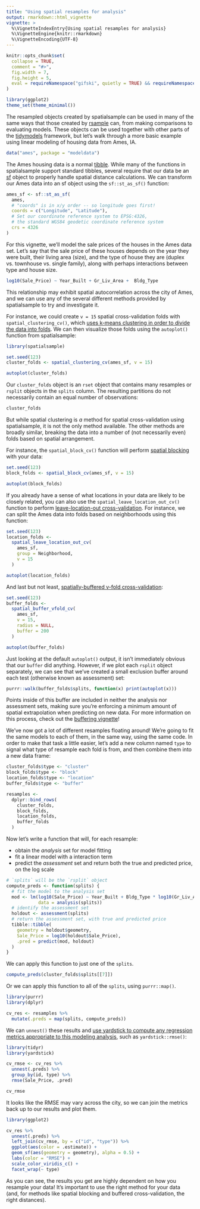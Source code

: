 ```yaml
---
title: "Using spatial resamples for analysis"
output: rmarkdown::html_vignette
vignette: >
  %\VignetteIndexEntry{Using spatial resamples for analysis}
  %\VignetteEngine{knitr::rmarkdown}
  %\VignetteEncoding{UTF-8}
---
```


```r
knitr::opts_chunk$set(
  collapse = TRUE,
  comment = "#>",
  fig.width = 7,
  fig.height = 5,
  eval = requireNamespace("gifski", quietly = TRUE) && requireNamespace("modeldata", quietly = TRUE) && sf::sf_use_s2()
)
```

```r
library(ggplot2)
theme_set(theme_minimal())
```


The resampled objects created by spatialsample can be used in many of the same ways that those created by [rsample](https://rsample.tidymodels.org/) can, from making comparisons to evaluating models. These objects can be used together with other parts of the [tidymodels](https://www.tidymodels.org/) framework, but let's walk through a more basic example using linear modeling of housing data from Ames, IA.

```r
data("ames", package = "modeldata")
```

The Ames housing data is a normal [tibble](https://tibble.tidyverse.org/). While many of the functions in spatialsample support standard tibbles, several require that our data be an [sf](https://r-spatial.github.io/sf/) object to properly handle spatial distance calculations. We can transform our Ames data into an sf object using the `sf::st_as_sf()` function:

```r
ames_sf <- sf::st_as_sf(
  ames,
  # "coords" is in x/y order -- so longitude goes first!
  coords = c("Longitude", "Latitude"),
  # Set our coordinate reference system to EPSG:4326,
  # the standard WGS84 geodetic coordinate reference system
  crs = 4326
)
```

For this vignette, we'll model the sale prices of the houses in the Ames data set. Let's say that the sale price of these houses depends on the year they were built, their living area (size), and the type of house they are (duplex vs. townhouse vs. single family), along with perhaps interactions between type and house size. 

```r
log10(Sale_Price) ~ Year_Built + Gr_Liv_Area +  Bldg_Type
```

This relationship may exhibit spatial autocorrelation across the city of Ames, and we can use any of the several different methods provided by spatialsample to try and investigate it. 

For instance, we could create `v = 15` spatial cross-validation folds with `spatial_clustering_cv()`, which [uses k-means clustering in order to divide the data into folds](https://doi.org/10.1109/IGARSS.2012.6352393). We can then visualize those folds using the `autoplot()` function from spatialsample:

```r
library(spatialsample)

set.seed(123)
cluster_folds <- spatial_clustering_cv(ames_sf, v = 15)

autoplot(cluster_folds)
```

Our `cluster_folds` object is an `rset` object that contains many resamples or `rsplit` objects in the `splits` column. The resulting partitions do not necessarily contain an equal number of observations:

```r
cluster_folds
```

But while spatial clustering is _a_ method for spatial cross-validation using spatialsample, it is not the only method available. The other methods are broadly similar, breaking the data into a number of (not necessarily even) folds based on spatial arrangement. 

For instance, the `spatial_block_cv()` function will perform [spatial blocking](https://doi.org/10.1111/ecog.02881) with your data:

```r
set.seed(123)
block_folds <- spatial_block_cv(ames_sf, v = 15)

autoplot(block_folds)
```

If you already have a sense of what locations in your data are likely to be closely related, you can also use the `spatial_leave_location_out_cv()` function to perform [leave-location-out cross-validation](https://doi.org/10.1016/j.envsoft.2017.12.001). For instance, we can split the Ames data into folds based on neighborhoods using this function:

```r
set.seed(123)
location_folds <- 
  spatial_leave_location_out_cv(
    ames_sf,
    group = Neighborhood,
    v = 15
  )

autoplot(location_folds)
```

And last but not least, 
[spatially-buffered v-fold cross-validation](https://doi.org/10.1111/geb.12161):

```r
set.seed(123)
buffer_folds <- 
  spatial_buffer_vfold_cv(
    ames_sf,
    v = 15,
    radius = NULL,
    buffer = 200
  )

autoplot(buffer_folds)
```

Just looking at the default `autoplot()` output, it isn't immediately obvious
that our `buffer` did anything. However, if we plot each `rsplit` object separately, we can see that we've created a small exclusion buffer around each test (otherwise known as assessment) set:

```r
purrr::walk(buffer_folds$splits, function(x) print(autoplot(x)))
```

Points inside of this buffer are included in neither the analysis nor assessment sets, making sure you're enforcing a minimum amount of spatial extrapolation when predicting on new data. For more information on this process, check out the [buffering vignette](https://spatialsample.tidymodels.org/dev/articles/buffering.html)!

We've now got a lot of different resamples floating around! We're going to fit the same models to each of them, in the same way, using the same code. In order to make that task a little easier, let's add a new column named `type` to signal what type of resample each fold is from, and then combine them into a new data frame:

```r
cluster_folds$type <- "cluster"
block_folds$type <- "block"
location_folds$type <- "location"
buffer_folds$type <- "buffer"

resamples <- 
  dplyr::bind_rows(
    cluster_folds,
    block_folds,
    location_folds,
    buffer_folds
  )
```

Now let's write a function that will, for each resample:

- obtain the _analysis_ set for model fitting
- fit a linear model with a interaction term
- predict the _assessment_ set and return both the true and predicted price, on the log scale


```r
# `splits` will be the `rsplit` object
compute_preds <- function(splits) {
  # fit the model to the analysis set
  mod <- lm(log10(Sale_Price) ~ Year_Built + Bldg_Type * log10(Gr_Liv_Area), 
            data = analysis(splits))
  # identify the assessment set
  holdout <- assessment(splits)
  # return the assessment set, with true and predicted price
  tibble::tibble(
    geometry = holdout$geometry,
    Sale_Price = log10(holdout$Sale_Price), 
    .pred = predict(mod, holdout)
  )
}
```


We can apply this function to just one of the `splits`.

```r
compute_preds(cluster_folds$splits[[7]]) 
```


Or we can apply this function to all of the `splits`, using `purrr::map()`.

```r
library(purrr)
library(dplyr)

cv_res <- resamples %>%
  mutate(.preds = map(splits, compute_preds))
```

We can `unnest()` these results and [use yardstick to compute any regression metrics appropriate to this modeling analysis](https://yardstick.tidymodels.org/reference/index.html#section-regression-metrics), such as `yardstick::rmse()`:

```r
library(tidyr)
library(yardstick)

cv_rmse <- cv_res %>%
  unnest(.preds) %>%
  group_by(id, type) %>%
  rmse(Sale_Price, .pred)

cv_rmse
```

It looks like the RMSE may vary across the city, so we can join the metrics back up to our results and plot them.

```r
library(ggplot2)

cv_res %>%
  unnest(.preds) %>%
  left_join(cv_rmse, by = c("id", "type")) %>%
  ggplot(aes(color = .estimate)) + 
  geom_sf(aes(geometry = geometry), alpha = 0.5) +
  labs(color = "RMSE") +
  scale_color_viridis_c() + 
  facet_wrap(~ type)
```

As you can see, the results you get are highly dependent on how you resample your data! It's important to use the right method for your data (and, for methods like spatial blocking and buffered cross-validation, the right distances).
